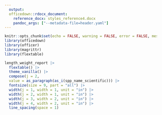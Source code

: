 ```yaml
---
  output:
  officedown::rdocx_document: 
    reference_docx: styles_reference4.docx
    pandoc_args: ["--metadata-file=header.yaml"]
---
```


```r
knitr::opts_chunk$set(echo = FALSE, warning = FALSE, error = FALSE, message = FALSE)
library(officedown)
library(officer)
library(magrittr)
library(flextable)
```

```r
length_weight_report |>
  flextable() |>
  theme_vanilla() |>
  compose(j = 2,
  value = as_paragraph(as_i(spp_name_scientific))) |>
  fontsize(size = 9, part = "all") |>
  width(j = 1, width = 1, unit = "in") |>
  width(j = 2, width = 1, unit = "in") |>
  width(j = 3, width = 2, unit = "in") |>
  width(j = 4, width = 2, unit = "in") |>
  line_spacing(space = 1)
```
